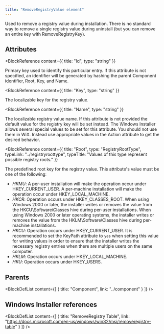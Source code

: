```yaml
---
title: "RemoveRegistryValue element"
---
```



Used to remove a registry value during installation.
 There is no standard way to remove a single registry value during uninstall (but you can remove an entire key with RemoveRegistryKey).


## Attributes

<BlockWrapper>

  <BlockReference
    content={{
      title: "Id",
      type: "string"
    }}
  >
  Primary key used to identify this particular entry. If this attribute is not specified, an identifier will be
   generated by hashing the parent Component identifier, Root, Key, and Name.
  </BlockReference>

  <BlockReference
    content={{
      title: "Key",
      type: "string"
    }}
  >
  The localizable key for the registry value.
  </BlockReference>

  <BlockReference
    content={{
      title: "Name",
      type: "string"
    }}
  >
  The localizable registry value name. If this attribute is not provided the default value for the registry key will
   be set instead. The Windows Installer allows several special values to be set for this attribute. You should not
   use them in WiX. Instead use appropriate values in the Action attribute to get the desired behavior.
  </BlockReference>

  <BlockReference
    content={{
      title: "Root",
      type: "RegistryRootType",
      typeLink: "../registryroottype",
      typeTitle: "Values of this type represent possible registry roots."
    }}
  >
  The predefined root key for the registry value. This attribute's value must be one of the following:
  - *HKMU*: A per-user installation will make the operation occur under HKEY_CURRENT_USER.
     A per-machine installation will make the operation occur under HKEY_LOCAL_MACHINE.
  - *HKCR*: Operation occurs under HKEY_CLASSES_ROOT. When using Windows 2000 or later, the installer writes or removes the value
     from the HKCU\Software\Classes hive during per-user installations. When using Windows 2000 or later operating systems,
     the installer writes or removes the value from the HKLM\Software\Classes hive during per-machine installations.
  - *HKCU*: Operation occurs under HKEY_CURRENT_USER. It is recommended to set the KeyPath attribute to `yes` when setting this value for writing values
     in order to ensure that the installer writes the necessary registry entries when there are multiple users on the same computer.
  - *HKLM*: Operation occurs under HKEY_LOCAL_MACHINE.
  - *HKU*: Operation occurs under HKEY_USERS.
  </BlockReference>

</BlockWrapper>


## Parents

<BlockDefList content={[
    {
      title: "Component",
      link: "../component"
    }
  ]}
/>

## Windows Installer references

<BlockDefList content={[
    {
      title: "RemoveRegistry Table",
      link: "https://docs.microsoft.com/en-us/windows/win32/msi/removeregistry-table"
    }
  ]}
/>
